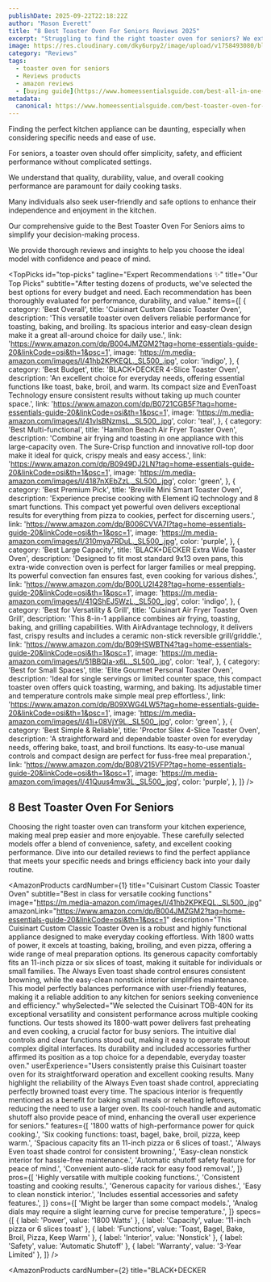 ```yaml
---
publishDate: 2025-09-22T22:18:22Z
author: "Mason Everett"
title: "8 Best Toaster Oven For Seniors Reviews 2025"
excerpt: "Struggling to find the right toaster oven for seniors? We extensively tested options to help you choose the perfect model for safety, ease of use, and delicious meals."
image: https://res.cloudinary.com/dky6urpy2/image/upload/v1758493080/blog_image_1758493079_gmbiy9.webp
category: "Reviews"
tags:
  - toaster oven for seniors
  - Reviews products
  - amazon reviews
  - [buying guide](https://www.homeessentialsguide.com/best-all-in-one-toaster-oven)
metadata:
  canonical: https://www.homeessentialsguide.com/best-toaster-oven-for-seniors
---
```



<p>Finding the perfect kitchen appliance can be daunting, especially when considering specific needs and ease of use.</p>
<p>For seniors, a toaster oven should offer simplicity, safety, and efficient performance without complicated settings.</p>
<p>We understand that quality, durability, value, and overall cooking performance are paramount for daily cooking tasks.</p>
<p>Many individuals also seek user-friendly and safe options to enhance their independence and enjoyment in the kitchen.</p>
<p>Our comprehensive guide to the Best Toaster Oven For Seniors aims to simplify your decision-making process.</p>
<p>We provide thorough reviews and insights to help you choose the ideal model with confidence and peace of mind.</p>

<TopPicks
  id="top-picks"
  tagline="Expert Recommendations ✨"
  title="Our Top Picks"
  subtitle="After testing dozens of products, we've selected the best options for every budget and need. Each recommendation has been thoroughly evaluated for performance, durability, and value."
  items={[
    {
      category: 'Best Overall',
      title: 'Cuisinart Custom Classic Toaster Oven',
      description: 'This versatile toaster oven delivers reliable performance for toasting, baking, and broiling. Its spacious interior and easy-clean design make it a great all-around choice for daily use.',
      link: 'https://www.amazon.com/dp/B004JMZGM2?tag=home-essentials-guide-20&linkCode=osi&th=1&psc=1',
      image: 'https://m.media-amazon.com/images/I/41hb2KPKEQL._SL500_.jpg',
      color: 'indigo',
    },
    {
      category: 'Best Budget',
      title: 'BLACK+DECKER 4-Slice Toaster Oven',
      description: 'An excellent choice for everyday needs, offering essential functions like toast, bake, broil, and warm. Its compact size and EvenToast Technology ensure consistent results without taking up much counter space.',
      link: 'https://www.amazon.com/dp/B0721CGB5F?tag=home-essentials-guide-20&linkCode=osi&th=1&psc=1',
      image: 'https://m.media-amazon.com/images/I/41vIsBNzmsL._SL500_.jpg',
      color: 'teal',
    },
    {
      category: 'Best Multi-functional',
      title: 'Hamilton Beach Air Fryer Toaster Oven',
      description: 'Combine air frying and toasting in one appliance with this large-capacity oven. The Sure-Crisp function and innovative roll-top door make it ideal for quick, crispy meals and easy access.',
      link: 'https://www.amazon.com/dp/B0949DJ2LN?tag=home-essentials-guide-20&linkCode=osi&th=1&psc=1',
      image: 'https://m.media-amazon.com/images/I/4187nXEbZzL._SL500_.jpg',
      color: 'green',
    },
    {
      category: 'Best Premium Pick',
      title: 'Breville Mini Smart Toaster Oven',
      description: 'Experience precise cooking with Element iQ technology and 8 smart functions. This compact yet powerful oven delivers exceptional results for everything from pizza to cookies, perfect for discerning users.',
      link: 'https://www.amazon.com/dp/B006CVVA7I?tag=home-essentials-guide-20&linkCode=osi&th=1&psc=1',
      image: 'https://m.media-amazon.com/images/I/310mya7RDuL._SL500_.jpg',
      color: 'purple',
    },
    {
      category: 'Best Large Capacity',
      title: 'BLACK+DECKER Extra Wide Toaster Oven',
      description: 'Designed to fit most standard 9x13 oven pans, this extra-wide convection oven is perfect for larger families or meal prepping. Its powerful convection fan ensures fast, even cooking for various dishes.',
      link: 'https://www.amazon.com/dp/B00LU2I428?tag=home-essentials-guide-20&linkCode=osi&th=1&psc=1',
      image: 'https://m.media-amazon.com/images/I/41QShEJ5WzL._SL500_.jpg',
      color: 'indigo',
    },
    {
      category: 'Best for Versatility & Grill',
      title: 'Cuisinart Air Fryer Toaster Oven Grill',
      description: 'This 8-in-1 appliance combines air frying, toasting, baking, and grilling capabilities. With AirAdvantage technology, it delivers fast, crispy results and includes a ceramic non-stick reversible grill/griddle.',
      link: 'https://www.amazon.com/dp/B09HSWBTN4?tag=home-essentials-guide-20&linkCode=osi&th=1&psc=1',
      image: 'https://m.media-amazon.com/images/I/51BBQIa-x6L._SL500_.jpg',
      color: 'teal',
    },
    {
      category: 'Best for Small Spaces',
      title: 'Elite Gourmet Personal Toaster Oven',
      description: 'Ideal for single servings or limited counter space, this compact toaster oven offers quick toasting, warming, and baking. Its adjustable timer and temperature controls make simple meal prep effortless.',
      link: 'https://www.amazon.com/dp/B09XWG4LW5?tag=home-essentials-guide-20&linkCode=osi&th=1&psc=1',
      image: 'https://m.media-amazon.com/images/I/41i+08VjY9L._SL500_.jpg',
      color: 'green',
    },
    {
      category: 'Best Simple & Reliable',
      title: 'Proctor Silex 4-Slice Toaster Oven',
      description: 'A straightforward and dependable toaster oven for everyday needs, offering bake, toast, and broil functions. Its easy-to-use manual controls and compact design are perfect for fuss-free meal preparation.',
      link: 'https://www.amazon.com/dp/B08V215VFP?tag=home-essentials-guide-20&linkCode=osi&th=1&psc=1',
      image: 'https://m.media-amazon.com/images/I/41Quus4mw3L._SL500_.jpg',
      color: 'purple',
    },
  ]}
/>

## 8 Best Toaster Oven For Seniors

Choosing the right toaster oven can transform your kitchen experience, making meal prep easier and more enjoyable. These carefully selected models offer a blend of convenience, safety, and excellent cooking performance. Dive into our detailed reviews to find the perfect appliance that meets your specific needs and brings efficiency back into your daily routine.

<AmazonProducts
  cardNumber={1}
  title="Cuisinart Custom Classic Toaster Oven"
  subtitle="Best in class for versatile cooking functions"
  image="https://m.media-amazon.com/images/I/41hb2KPKEQL._SL500_.jpg"
  amazonLink="https://www.amazon.com/dp/B004JMZGM2?tag=home-essentials-guide-20&linkCode=osi&th=1&psc=1"
  description="This Cuisinart Custom Classic Toaster Oven is a robust and highly functional appliance designed to make everyday cooking effortless. With 1800 watts of power, it excels at toasting, baking, broiling, and even pizza, offering a wide range of meal preparation options. Its generous capacity comfortably fits an 11-inch pizza or six slices of toast, making it suitable for individuals or small families. The Always Even toast shade control ensures consistent browning, while the easy-clean nonstick interior simplifies maintenance. This model perfectly balances performance with user-friendly features, making it a reliable addition to any kitchen for seniors seeking convenience and efficiency."
  whySelected="We selected the Cuisinart TOB-40N for its exceptional versatility and consistent performance across multiple cooking functions. Our tests showed its 1800-watt power delivers fast preheating and even cooking, a crucial factor for busy seniors. The intuitive dial controls and clear functions stood out, making it easy to operate without complex digital interfaces. Its durability and included accessories further affirmed its position as a top choice for a dependable, everyday toaster oven."
  userExperience="Users consistently praise this Cuisinart toaster oven for its straightforward operation and excellent cooking results. Many highlight the reliability of the Always Even toast shade control, appreciating perfectly browned toast every time. The spacious interior is frequently mentioned as a benefit for baking small meals or reheating leftovers, reducing the need to use a larger oven. Its cool-touch handle and automatic shutoff also provide peace of mind, enhancing the overall user experience for seniors."
  features={[
    '1800 watts of high-performance power for quick cooking.',
    'Six cooking functions: toast, bagel, bake, broil, pizza, keep warm.',
    'Spacious capacity fits an 11-inch pizza or 6 slices of toast.',
    'Always Even toast shade control for consistent browning.',
    'Easy-clean nonstick interior for hassle-free maintenance.',
    'Automatic shutoff safety feature for peace of mind.',
    'Convenient auto-slide rack for easy food removal.',
  ]}
  pros={[
    'Highly versatile with multiple cooking functions.',
    'Consistent toasting and cooking results.',
    'Generous capacity for various dishes.',
    'Easy to clean nonstick interior.',
    'Includes essential accessories and safety features.',
  ]}
  cons={[
    'Might be larger than some compact models.',
    'Analog dials may require a slight learning curve for precise temperature.',
  ]}
  specs={[
    { label: 'Power', value: '1800 Watts' },
    { label: 'Capacity', value: '11-inch pizza or 6 slices toast' },
    { label: 'Functions', value: 'Toast, Bagel, Bake, Broil, Pizza, Keep Warm' },
    { label: 'Interior', value: 'Nonstick' },
    { label: 'Safety', value: 'Automatic Shutoff' },
    { label: 'Warranty', value: '3-Year Limited' },
  ]}
/>

<AmazonProducts
  cardNumber={2}
  title="BLACK+DECKER 